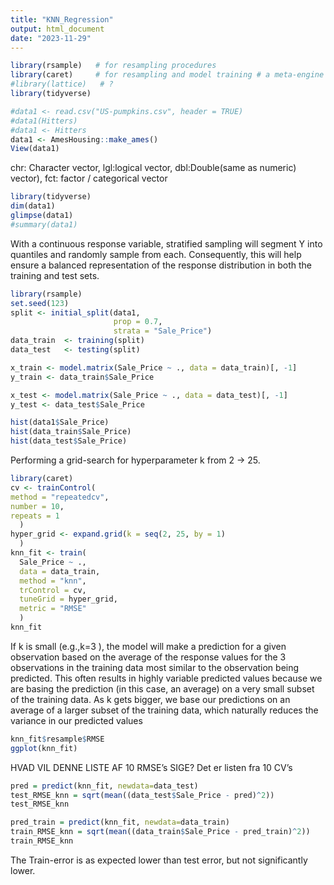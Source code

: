 ```yaml
---
title: "KNN_Regression"
output: html_document
date: "2023-11-29"
---
```


```r
library(rsample)   # for resampling procedures
library(caret)     # for resampling and model training # a meta-engine
#library(lattice)   # ?
library(tidyverse)
```


```r
#data1 <- read.csv("US-pumpkins.csv", header = TRUE)
#data1(Hitters)
#data1 <- Hitters
data1 <- AmesHousing::make_ames()
View(data1)
```

chr: Character vector, lgl:logical vector, dbl:Double(same as numeric) vector), fct: factor / categorical vector
```r
library(tidyverse)
dim(data1)
glimpse(data1)
#summary(data1)
```

With a continuous response variable, stratified sampling will segment Y into quantiles and randomly sample from each. Consequently, this will help ensure a balanced representation of the response distribution in both the training and test sets.
```r
library(rsample)
set.seed(123)
split <- initial_split(data1, 
                       prop = 0.7, 
                       strata = "Sale_Price")
data_train  <- training(split)
data_test   <- testing(split)

x_train <- model.matrix(Sale_Price ~ ., data = data_train)[, -1]
y_train <- data_train$Sale_Price

x_test <- model.matrix(Sale_Price ~ ., data = data_test)[, -1]
y_test <- data_test$Sale_Price

hist(data1$Sale_Price)
hist(data_train$Sale_Price)
hist(data_test$Sale_Price)
```
Performing a grid-search for hyperparameter k from 2 -> 25.
```r
library(caret)
cv <- trainControl(
method = "repeatedcv", 
number = 10, 
repeats = 1
  )
hyper_grid <- expand.grid(k = seq(2, 25, by = 1)
  )
knn_fit <- train(
  Sale_Price ~ ., 
  data = data_train, 
  method = "knn", 
  trControl = cv, 
  tuneGrid = hyper_grid,
  metric = "RMSE"
  )
knn_fit
```

If k is small (e.g.,k=3 ), the model will make a prediction for a given observation based on the average of the response values for the 3 observations in the training data most similar to the observation being predicted. This often results in highly variable predicted values because we are basing the prediction (in this case, an average) on a very small subset of the training data. As k gets bigger, we base our predictions on an average of a larger subset of the training data, which naturally reduces the variance in our predicted values

```r
knn_fit$resample$RMSE
ggplot(knn_fit)
```
HVAD VIL DENNE LISTE AF 10 RMSE's SIGE? Det er listen fra 10 CV's

```r
pred = predict(knn_fit, newdata=data_test)
test_RMSE_knn = sqrt(mean((data_test$Sale_Price - pred)^2))
test_RMSE_knn
```

```r
pred_train = predict(knn_fit, newdata=data_train)
train_RMSE_knn = sqrt(mean((data_train$Sale_Price - pred_train)^2))
train_RMSE_knn
```
The Train-error is as expected lower than test error, but not significantly lower.

